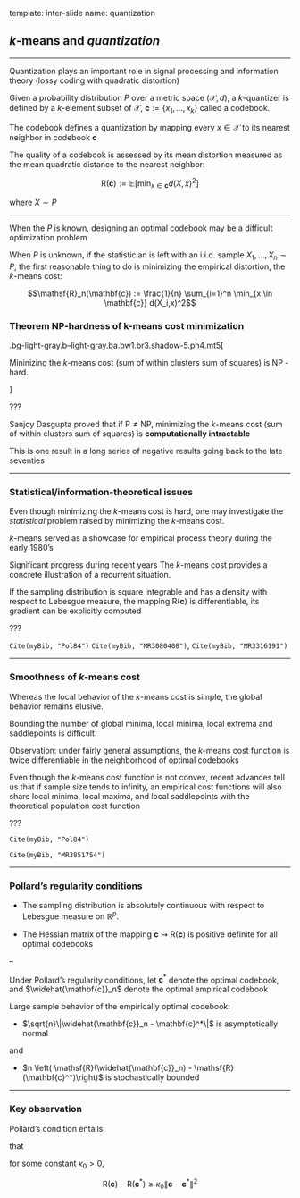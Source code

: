 template: inter-slide
name: quantization

## $k$-means and _quantization_

---

Quantization plays an important role in signal processing and information theory (lossy coding with quadratic distortion)

Given a probability distribution $P$ over
a metric space $(\mathcal{X},d)$, a $k$-quantizer is defined by a $k$-element subset of
$\mathcal{X}$, $\mathbf{c} :=  \{x_1,\ldots, x_k\}$ called a codebook.

The codebook defines a quantization by mapping every $x \in \mathcal{X}$ to its nearest neighbor in codebook $\mathbf{c}$

The quality of a codebook is assessed by its mean distortion measured as the mean quadratic distance to the nearest neighbor:

$$\mathsf{R}(\mathbf{c}) := \mathbb{E}\left[\min_{x \in \mathbf{c}}d(X,x)^2\right]$$

where $X \sim P$

---

When the  $P$ is known,  designing an optimal codebook  may  be a difficult optimization problem

When $P$ is unknown, if the statistician is left with an i.i.d. sample $X_1,\ldots,X_n \sim P$, the first reasonable thing to do is minimizing the empirical distortion, the $k$-means cost:

$$\mathsf{R}_n(\mathbf{c}) :=  \frac{1}{n} \sum_{i=1}^n \min_{x \in \mathbf{c}} d(X_i,x)^2$$



### Theorem NP-hardness of k-means cost minimization

.bg-light-gray.b--light-gray.ba.bw1.br3.shadow-5.ph4.mt5[

Mininizing the $k$-means cost (sum of within clusters sum of squares) is $\mathsf{NP}$ -hard.

]

???

Sanjoy Dasgupta proved that if $\mathsf{P} \neq \mathsf{NP}$, minimizing
the $k$-means cost (sum of within clusters sum of squares) is __computationally intractable__

This is one result in a long series of negative results going back
to the late seventies

---

### Statistical/information-theoretical issues

Even though minimizing the $k$-means cost is hard,
one may investigate the _statistical_ problem raised by minimizing the $k$-means cost.

$k$-means served as a showcase for empirical process theory during the early 1980's

Significant progress during recent years
The $k$-means cost provides a concrete illustration of a recurrent situation.

If the sampling distribution is square integrable and has a density with respect to Lebesgue measure, the mapping  $\mathsf{R}(\mathbf{c})$
is differentiable, its gradient can be explicitly computed


???

`Cite(myBib, "Pol84")`  `Cite(myBib, "MR3080408")`, `Cite(myBib, "MR3316191")`

---

### Smoothness of _k_-means cost

Whereas the local behavior of the $k$-means cost is simple, the global behavior remains elusive.

Bounding the number of global minima, local minima, local extrema and saddlepoints   is difficult.

Observation: under fairly general assumptions,
the $k$-means cost function is twice differentiable in the neighborhood of optimal codebooks

Even though the $k$-means cost function is not convex, recent advances tell us that if sample size tends to infinity,  an empirical cost functions will also share local minima, local maxima, and local saddlepoints with the  theoretical population cost function

???

`Cite(myBib, "Pol84")`

`Cite(myBib, "MR3851754")`

---

### Pollard's regularity conditions

- The sampling distribution is absolutely continuous with respect to Lebesgue measure on $\mathbb{R}^p$.

- The Hessian matrix of the mapping $\mathbf{c} \mapsto \mathsf{R}(\mathbf{c})$ is positive definite for all optimal codebooks

--

Under Pollard's regularity conditions, let $\mathbf{c}^*$ denote the optimal codebook, and $\widehat{\mathbf{c}}_n$ denote the optimal empirical codebook

Large sample  behavior of the empirically optimal codebook:

- $\sqrt{n}\|\widehat{\mathbf{c}}_n - \mathbf{c}^*\|$ is asymptotically normal

and

- $n \left( \mathsf{R}(\widehat{\mathbf{c}}_n) - \mathsf{R}(\mathbf{c}^*)\right)$ is stochastically bounded

---

### Key observation


Pollard's condition entails

that

for some constant $\kappa_0>0$,

$$\mathsf{R}(\mathbf{c}) - \mathsf{R}(\mathbf{c}^*) \geq \kappa_0 \|\mathbf{c}- \mathbf{c}^*\|^2$$

